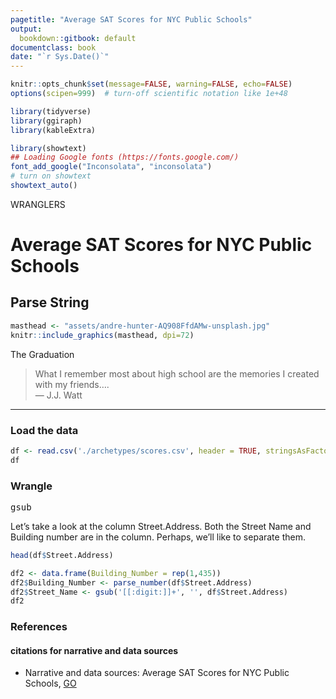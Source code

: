 ```yaml
---
pagetitle: "Average SAT Scores for NYC Public Schools"
output:
  bookdown::gitbook: default
documentclass: book
date: "`r Sys.Date()`"
---
```


```r

knitr::opts_chunk$set(message=FALSE, warning=FALSE, echo=FALSE)
options(scipen=999)  # turn-off scientific notation like 1e+48

library(tidyverse)
library(ggiraph)
library(kableExtra)

library(showtext)
## Loading Google fonts (https://fonts.google.com/)
font_add_google("Inconsolata", "inconsolata")
# turn on showtext
showtext_auto()

```

WRANGLERS  

# Average SAT Scores for NYC Public Schools
## Parse String

```r

masthead <- "assets/andre-hunter-AQ908FfdAMw-unsplash.jpg"
knitr::include_graphics(masthead, dpi=72)

```

<div class="figure-text">The Graduation</div>

> What I remember most about high school are the memories I created with my friends....\
--- J.J. Watt\

***

### Load the data

```r

df <- read.csv('./archetypes/scores.csv', header = TRUE, stringsAsFactors = FALSE)
df
```
### Wrangle
<kbd> gsub </kbd>

Let's take a look at the column Street.Address. Both the Street Name and Building number are in the column. Perhaps, we'll like to separate them. 

```r

head(df$Street.Address)
```


```r
df2 <- data.frame(Building_Number = rep(1,435))
df2$Building_Number <- parse_number(df$Street.Address)
df2$Street_Name <- gsub('[[:digit:]]+', '', df$Street.Address)
df2

```

### References
#### citations for narrative and data sources
* Narrative and data sources: Average SAT Scores for NYC Public Schools, [GO](https://www.kaggle.com/nycopendata/high-schools){target="_blank"}
